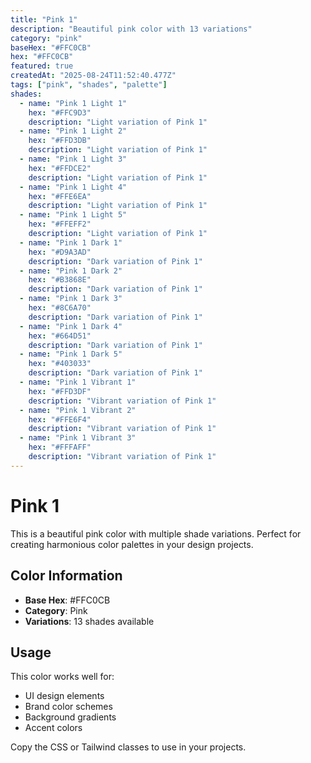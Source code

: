 ```yaml
---
title: "Pink 1"
description: "Beautiful pink color with 13 variations"
category: "pink"
baseHex: "#FFC0CB"
hex: "#FFC0CB"
featured: true
createdAt: "2025-08-24T11:52:40.477Z"
tags: ["pink", "shades", "palette"]
shades:
  - name: "Pink 1 Light 1"
    hex: "#FFC9D3"
    description: "Light variation of Pink 1"
  - name: "Pink 1 Light 2"
    hex: "#FFD3DB"
    description: "Light variation of Pink 1"
  - name: "Pink 1 Light 3"
    hex: "#FFDCE2"
    description: "Light variation of Pink 1"
  - name: "Pink 1 Light 4"
    hex: "#FFE6EA"
    description: "Light variation of Pink 1"
  - name: "Pink 1 Light 5"
    hex: "#FFEFF2"
    description: "Light variation of Pink 1"
  - name: "Pink 1 Dark 1"
    hex: "#D9A3AD"
    description: "Dark variation of Pink 1"
  - name: "Pink 1 Dark 2"
    hex: "#B3868E"
    description: "Dark variation of Pink 1"
  - name: "Pink 1 Dark 3"
    hex: "#8C6A70"
    description: "Dark variation of Pink 1"
  - name: "Pink 1 Dark 4"
    hex: "#664D51"
    description: "Dark variation of Pink 1"
  - name: "Pink 1 Dark 5"
    hex: "#403033"
    description: "Dark variation of Pink 1"
  - name: "Pink 1 Vibrant 1"
    hex: "#FFD3DF"
    description: "Vibrant variation of Pink 1"
  - name: "Pink 1 Vibrant 2"
    hex: "#FFE6F4"
    description: "Vibrant variation of Pink 1"
  - name: "Pink 1 Vibrant 3"
    hex: "#FFFAFF"
    description: "Vibrant variation of Pink 1"
---
```


# Pink 1

This is a beautiful pink color with multiple shade variations. Perfect for creating harmonious color palettes in your design projects.

## Color Information

- **Base Hex**: #FFC0CB
- **Category**: Pink
- **Variations**: 13 shades available

## Usage

This color works well for:
- UI design elements
- Brand color schemes  
- Background gradients
- Accent colors

Copy the CSS or Tailwind classes to use in your projects.
